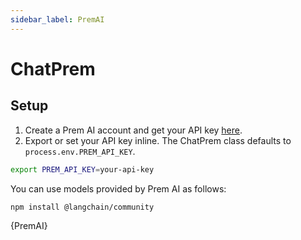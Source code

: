```yaml
---
sidebar_label: PremAI
---
```



# ChatPrem

## Setup

1. Create a Prem AI account and get your API key [here](https://app.premai.io/accounts/signup/).
2. Export or set your API key inline. The ChatPrem class defaults to `process.env.PREM_API_KEY`.

```bash
export PREM_API_KEY=your-api-key
```

You can use models provided by Prem AI as follows:


<IntegrationInstallTooltip></IntegrationInstallTooltip>

```bash npm2yarn
npm install @langchain/community
```


<CodeBlock language="typescript">{PremAI}</CodeBlock>
